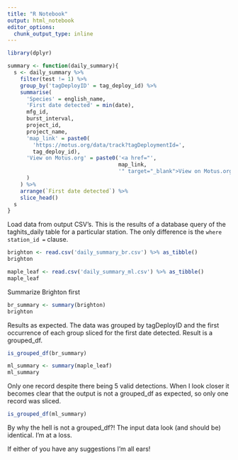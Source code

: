 ```yaml
---
title: "R Notebook"
output: html_notebook
editor_options: 
  chunk_output_type: inline
---
```


```r
library(dplyr)

```

```r
summary <- function(daily_summary){
  s <- daily_summary %>%
    filter(test != 1) %>%
    group_by('tagDeployID' = tag_deploy_id) %>%
    summarise(
      'Species' = english_name,
      'First date detected' = min(date),
      mfg_id,
      burst_interval,
      project_id,
      project_name,
      'map_link' = paste0(
        'https://motus.org/data/track?tagDeploymentId=',
        tag_deploy_id),
      'View on Motus.org' = paste0('<a href="',
                                   map_link,
                                   '" target="_blank">View on Motus.org</a>'
      )
    ) %>%
    arrange(`First date detected`) %>% 
    slice_head() 
  s
}
```

Load data from output CSV's. This is the results of a database query of the taghits_daily table for a particular station. The only difference is the `where station_id =` clause.

```r
brighton <- read.csv('daily_summary_br.csv') %>% as_tibble()
brighton
```

```r
maple_leaf <- read.csv('daily_summary_ml.csv') %>% as_tibble()
maple_leaf
```

Summarize Brighton first

```r
br_summary <- summary(brighton)
brighton
```

Results as expected. The data was grouped by tagDeployID and the first occurrence of each group sliced for the first date detected. Result is a grouped_df.

```r
is_grouped_df(br_summary)
```

```r
ml_summary <- summary(maple_leaf)
ml_summary
```

Only one record despite there being 5 valid detections. When I look closer it becomes clear that the output is not a grouped_df as expected, so only one record was sliced.

```r
is_grouped_df(ml_summary)
```

By why the hell is not a grouped_df?! The input data look (and should be) identical. I'm at a loss.

If either of you have any suggestions I'm all ears!

